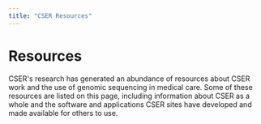 ```yaml
---
title: "CSER Resources"
---
```



<BreadcrumbsCSER lastCrumb="Resources" />

# Resources

CSER's research has generated an abundance of resources about CSER work and the use of genomic sequencing in medical care. Some of these resources are listed on this page, including information about CSER as a whole and the software and applications CSER sites have developed and made available for others to use.

<Resources />
